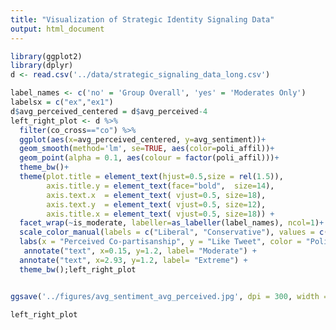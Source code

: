 ```yaml
---
title: "Visualization of Strategic Identity Signaling Data"
output: html_document
---
```




```r
library(ggplot2)
library(dplyr)
d <- read.csv('../data/strategic_signaling_data_long.csv')
```


```r

label_names <- c('no' = 'Group Overall', 'yes' = 'Moderates Only')
labelsx = c("ex","ex1")
d$avg_perceived_centered = d$avg_perceived-4
left_right_plot <- d %>%
  filter(co_cross=="co") %>% 
  ggplot(aes(x=avg_perceived_centered, y=avg_sentiment))+
  geom_smooth(method='lm', se=TRUE, aes(color=poli_affil))+
  geom_point(alpha = 0.1, aes(colour = factor(poli_affil)))+
  theme_bw()+
  theme(plot.title = element_text(hjust=0.5,size = rel(1.5)),
        axis.title.y = element_text(face="bold",  size=14),
        axis.text.x  = element_text( vjust=0.5, size=18),
        axis.text.y  = element_text( vjust=0.5, size=12),
        axis.title.x = element_text( vjust=0.5, size=18)) +
  facet_wrap(~is_moderate, labeller=as_labeller(label_names), ncol=1)+
  scale_color_manual(labels = c("Liberal", "Conservative"), values = c("blue", "red"))+
  labs(x = "Perceived Co-partisanship", y = "Like Tweet", color = "Political Affiliation")+
   annotate("text", x=0.15, y=1.2, label= "Moderate") + 
  annotate("text", x=2.93, y=1.2, label= "Extreme") + 
  theme_bw();left_right_plot


ggsave('../figures/avg_sentiment_avg_perceived.jpg', dpi = 300, width = 7, height= 5)

left_right_plot

```

